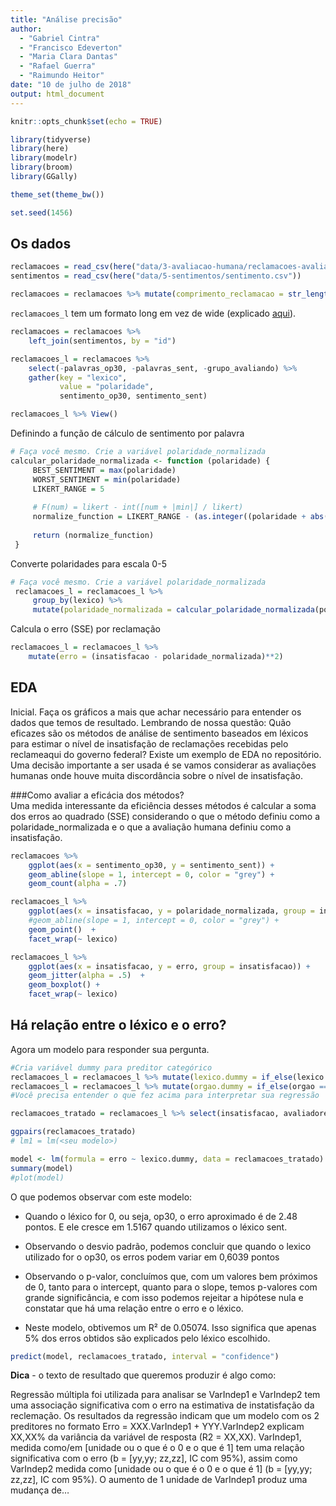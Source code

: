 ```yaml
---
title: "Análise precisão"
author:
  - "Gabriel Cintra"
  - "Francisco Edeverton"
  - "Maria Clara Dantas"
  - "Rafael Guerra"
  - "Raimundo Heitor"
date: "10 de julho de 2018"
output: html_document
---
```


```r
knitr::opts_chunk$set(echo = TRUE)
```

```r
library(tidyverse)
library(here)
library(modelr)
library(broom)
library(GGally)

theme_set(theme_bw())

set.seed(1456)
```

## Os dados

```r

reclamacoes = read_csv(here("data/3-avaliacao-humana/reclamacoes-avaliadas-20180703.csv"))
sentimentos = read_csv(here("data/5-sentimentos/sentimento.csv"))

reclamacoes = reclamacoes %>% mutate(comprimento_reclamacao = str_length(reclamacao))
```

`reclamacoes_l` tem um formato long em vez de wide (explicado [aqui](https://sejdemyr.github.io/r-tutorials/basics/wide-and-long/)).

```r
reclamacoes = reclamacoes %>% 
    left_join(sentimentos, by = "id")

reclamacoes_l = reclamacoes %>%  
    select(-palavras_op30, -palavras_sent, -grupo_avaliando) %>% 
    gather(key = "lexico", 
           value = "polaridade", 
           sentimento_op30, sentimento_sent)

reclamacoes_l %>% View()

```

Definindo a função de cálculo de sentimento por palavra

```r
# Faça você mesmo. Crie a variável polaridade_normalizada
calcular_polaridade_normalizada <- function (polaridade) {
     BEST_SENTIMENT = max(polaridade)
     WORST_SENTIMENT = min(polaridade)
     LIKERT_RANGE = 5
     
     # F(num) = likert - int([num + |min|] / likert) 
     normalize_function = LIKERT_RANGE - (as.integer((polaridade + abs(WORST_SENTIMENT)) / ((BEST_SENTIMENT + abs(WORST_SENTIMENT))/4)))
     
     return (normalize_function)
 }
```


Converte polaridades para escala 0-5

```r
# Faça você mesmo. Crie a variável polaridade_normalizada
 reclamacoes_l = reclamacoes_l %>% 
     group_by(lexico) %>% 
     mutate(polaridade_normalizada = calcular_polaridade_normalizada(polaridade))
```

Calcula o erro (SSE) por reclamação

```r
reclamacoes_l = reclamacoes_l %>% 
    mutate(erro = (insatisfacao - polaridade_normalizada)**2)
```


## EDA

Inicial. Faça os gráficos a mais que achar necessário para entender os dados que temos de resultado. Lembrando de nossa questão: Quão eficazes são os métodos de análise de sentimento baseados em léxicos para estimar o nível de insatisfação de reclamações recebidas pelo reclameaqui do governo federal? Existe um exemplo de EDA no repositório. Uma decisão importante a ser usada é se vamos considerar as avaliações humanas onde houve muita discordância sobre o nível de insatisfação.

###Como avaliar a eficácia dos métodos?  
Uma medida interessante da eficiência desses métodos é calcular a soma dos erros ao quadrado (SSE) considerando o que o método definiu como a polaridade_normalizada e o que a avaliação humana definiu como a insatisfação.

```r
reclamacoes %>% 
    ggplot(aes(x = sentimento_op30, y = sentimento_sent)) + 
    geom_abline(slope = 1, intercept = 0, color = "grey") + 
    geom_count(alpha = .7) 
```

```r
reclamacoes_l %>% 
    ggplot(aes(x = insatisfacao, y = polaridade_normalizada, group = insatisfacao)) + 
    #geom_abline(slope = 1, intercept = 0, color = "grey") + 
    geom_point()  + 
    facet_wrap(~ lexico)
```

```r
reclamacoes_l %>% 
    ggplot(aes(x = insatisfacao, y = erro, group = insatisfacao)) + 
    geom_jitter(alpha = .5)  +
    geom_boxplot() + 
    facet_wrap(~ lexico)
```


## Há relação entre o léxico e o erro?

Agora um modelo para responder sua pergunta.

```r
#Cria variável dummy para preditor categórico
reclamacoes_l = reclamacoes_l %>% mutate(lexico.dummy = if_else(lexico == "sentimento_sent", 1, 0))
reclamacoes_l = reclamacoes_l %>% mutate(orgao.dummy = if_else(orgao == "anac-agencia-nacional-de-aviacao-civil", 1, 0)) 
#Você precisa entender o que fez acima para interpretar sua regressão

reclamacoes_tratado = reclamacoes_l %>% select(insatisfacao, avaliadores, range.avaliacoes, comprimento_reclamacao, palavras, polaridade, polaridade_normalizada, erro, lexico.dummy, orgao.dummy)

ggpairs(reclamacoes_tratado)
# lm1 = lm(<seu modelo>)
```
```r
model <- lm(formula = erro ~ lexico.dummy, data = reclamacoes_tratado)
summary(model)
#plot(model)
```


O que podemos observar com este modelo: 

* Quando o léxico for 0, ou seja, op30, o erro aproximado é de 2.48 pontos. E ele cresce em 1.5167 quando utilizamos o léxico sent.
 
* Observando o desvio padrão, podemos concluir que quando o lexico utilizado for o op30, os erros podem variar em 0,6039 pontos
 
* Observando o p-valor, concluímos que, com um valores bem próximos de 0, tanto para o intercept, quanto para o slope, temos p-valores com grande significância, e com isso podemos rejeitar a hipótese nula e constatar que há uma relação entre o erro e o léxico.
 
* Neste modelo, obtivemos um R² de 0.05074. Isso significa que apenas 5% dos erros obtidos são explicados pelo léxico escolhido.

```r
predict(model, reclamacoes_tratado, interval = "confidence")
```


**Dica** - o texto de resultado que queremos produzir é algo como: 

Regressão múltipla foi utilizada para analisar se VarIndep1 e VarIndep2 tem uma associação significativa com o erro na estimativa de instatisfação da reclemação. Os resultados da regressão indicam que um modelo com os 2 preditores no formato Erro = XXX.VarIndep1 + YYY.VarIndep2 explicam XX,XX% da variância da variável de resposta (R2 = XX,XX). VarIndep1, medida como/em [unidade ou o que é o 0 e o que é 1] tem uma relação significativa com o erro (b = [yy,yy;  zz,zz], IC com 95%), assim como VarIndep2 medida como [unidade ou o que é o 0 e o que é 1] (b = [yy,yy;  zz,zz], IC com 95%). O aumento de 1 unidade de VarIndep1 produz uma mudança de...